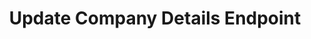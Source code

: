 ---
title: Update Company Details Endpoint
description: Update Company Details endpoint allows you to update information about a specific company within the supply chain by making a PATCH request. Provide the hash ID of the company in the endpoint URL and include the fields to be updated in the request body.
sidebarTitle: Update Company Details
openapi: patch /supply-chains/companies/{hashid}/
---